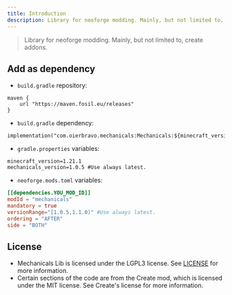 ```yaml
---
title: Introduction
description: Library for neoforge modding. Mainly, but not limited to, create addons.
---
```

> Library for neoforge modding. Mainly, but not limited to, create addons.
## Add as dependency
- `build.gradle` repository:
```properties
maven {
    url "https://maven.fosil.eu/releases"
}
```

- `build.gradle` dependency:
```properties
implementation("com.oierbravo.mechanicals:Mechanicals:${minecraft_version}-${mechanicals_version}")
```

- `gradle.properties` variables:
```properties
minecraft_version=1.21.1
mechanicals_version=1.0.5 #Use always latest.
```
- `neoforge.mods.toml` variables:
```toml
[[dependencies.YOU_MOD_ID]]
modId = "mechanicals"
mandatory = true
versionRange="[1.0.5,1.1.0)" #Use always latest.
ordering = "AFTER"
side = "BOTH"
```

## License
- Mechanicals Lib is licensed under the LGPL3 license. See [LICENSE](LICENSE) for more information.
- Certain sections of the code are from the Create mod, which is licensed under the MIT license. See Create's license for more information.